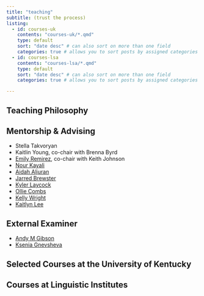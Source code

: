 ```yaml
---
title: "teaching"
subtitle: (trust the process)
listing: 
  - id: courses-uk
    contents: "courses-uk/*.qmd"
    type: default
    sort: "date desc" # can also sort on more than one field
    categories: true # allows you to sort posts by assigned categories 
  - id: courses-lsa
    contents: "courses-lsa/*.qmd"
    type: default
    sort: "date desc" # can also sort on more than one field
    categories: true # allows you to sort posts by assigned categories 

---
```


## Teaching Philosophy

## Mentorship & Advising

- Stella Takvoryan
- Kaitlin Young, co-chair with Brenna Byrd
- [Emily Remirez](https://www.proquest.com/openview/633e57c9ca44f19ecf97c41c1c04f9bf/1?pq-origsite=gscholar&cbl=18750&diss=y), co-chair with Keith Johnson
- [Nour Kayali](https://uknowledge.uky.edu/ltt_etds/53/)
- [Aidah Aljuran](https://uknowledge.uky.edu/ltt_etds/25/)
- [Jarred Brewster](https://uknowledge.uky.edu/ltt_etds/43/)
- [Kyler Laycock](https://uknowledge.uky.edu/ltt_etds/41/)
- [Ollie Combs](https://uknowledge.uky.edu/ltt_etds/40/)
- [Kelly Wright](https://uknowledge.uky.edu/ltt_etds/18/)
- [Kaitlyn Lee](https://uknowledge.uky.edu/ltt_etds/17/)

## External Examiner

- [Andy M Gibson](https://ir.canterbury.ac.nz/items/4026429a-a08d-4e16-a4e9-0441e9bf5eb0)
- [Ksenia Gnevsheva](https://ir.canterbury.ac.nz/items/7a56f9f9-0e55-4eb8-b1aa-b93ed37c37cf)

## Selected Courses at the University of Kentucky

:::{#courses-uk}
:::

## Courses at Linguistic Institutes

:::{#courses-lsa}
:::


